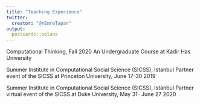 ```yaml
---
title: "Teaching Experience"
twitter:
  creator: "@YEmreTapan"
output:
  postcards::solana
---
```

Computational Thinking, Fall 2020 An Undergraduate Course at Kadir Has University

Summer Institute in Computational Social Science (SICSS), Istanbul Partner event of the SICSS at Princeton University, June 17-30 2019

Summer Institute in Computational Social Science (SICSS), Istanbul Partner virtual event of the SICSS at Duke University, May 31- June 27 2020